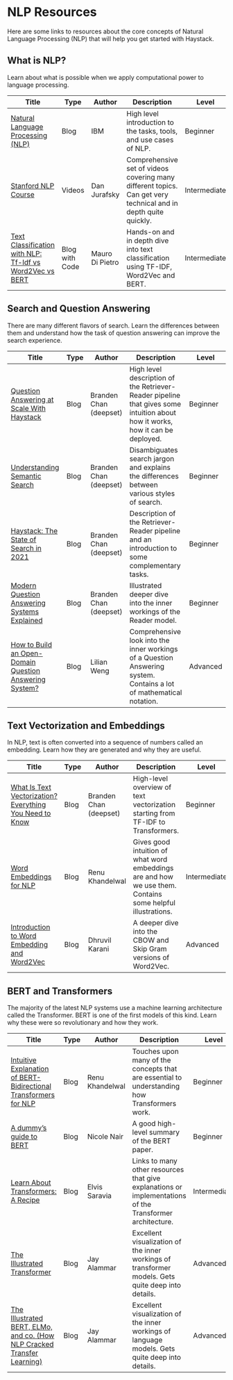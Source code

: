 # NLP Resources

Here are some links to resources about the core concepts of Natural Language Processing (NLP)
that will help you get started with Haystack.

## What is NLP?

Learn about what is possible when we apply computational power to language processing.

|Title|Type|Author|Description|Level|
|-----------------------------------------------------------------------------------------------------------------------------------------------------------------|----------------|-----------------|----------------------------------------------------------------------------------------------------------------|---|
| [Natural Language Processing (NLP)](https://www.ibm.com/cloud/learn/natural-language-processing#toc-nlp-tasks-K4EAXccS)                                         | Blog           | IBM             | High level introduction to the tasks, tools, and use cases of NLP.                                              |Beginner|
| [Stanford NLP Course](https://www.youtube.com/watch?v=oWsMIW-5xUc&list=PLLssT5z_DsK8HbD2sPcUIDfQ7zmBarMYv&index=1)                                              | Videos        | Dan Jurafsky    | Comprehensive set of videos covering many different topics. Can get very technical and in depth quite quickly. |Intermediate|
| [Text Classification with NLP: Tf-Idf vs Word2Vec vs BERT](https://towardsdatascience.com/text-classification-with-nlp-tf-idf-vs-word2vec-vs-bert-41ff868d1794) | Blog with Code | Mauro Di Pietro | Hands-on and in depth dive into text classification using TF-IDF, Word2Vec and BERT.                           |Intermediate|

## Search and Question Answering

There are many different flavors of search.
Learn the differences between them and understand how the task of question answering can improve the search experience.

|Title|Type|Author|Description|Level|
|------------------------------------------------------------------------------------------------------------------------|------|------------------------|-------------------------------------------------------------------------------------------------------------------------------------|---|
| [Question Answering at Scale With Haystack](https://www.deepset.ai/blog/haystack-question-answering-at-scale)          | Blog | Branden Chan (deepset) | High level description of the Retriever-Reader pipeline that gives some intuition about how it works, how it can be deployed.       |Beginner|
| [Understanding Semantic Search](https://www.deepset.ai/blog/understanding-semantic-search)                             | Blog | Branden Chan (deepset) | Disambiguates search jargon and explains the differences between various styles of search.                                          |Beginner|
| [Haystack: The State of Search in 2021](https://www.deepset.ai/blog/haystack-the-state-of-search-in-2021)              | Blog | Branden Chan (deepset) | Description of the Retriever-Reader pipeline and an introduction to some complementary tasks.                                       |Beginner|
| [Modern Question Answering Systems Explained](https://www.deepset.ai/blog/modern-question-answering-systems-explained) | Blog | Branden Chan (deepset) | Illustrated deeper dive into the inner workings of the Reader model.                                                                |Beginner|
| [How to Build an Open-Domain Question Answering System?](https://lilianweng.github.io/posts/2020-10-29-odqa/)          | Blog | Lilian Weng            | Comprehensive look into the inner workings of a Question Answering system. Contains a lot of mathematical notation.                 |Advanced|

## Text Vectorization and Embeddings

In NLP, text is often converted into a sequence of numbers called an embedding.
Learn how they are generated and why they are useful.

|Title|Type|Author|Description|Level|
|-----------------------------------------------------------------------------------------------------------------------------------------|------|------------------------|--------------------------------------------------------------------------------------------------------|---|
| [What Is Text Vectorization? Everything You Need to Know](https://www.deepset.ai/blog/what-is-text-vectorization-in-nlp)                | Blog | Branden Chan (deepset) | High-level overview of text vectorization starting from TF-IDF to Transformers.                        |Beginner|
| [Word Embeddings for NLP](https://towardsdatascience.com/word-embeddings-for-nlp-5b72991e01d4)                                          | Blog | Renu Khandelwal        | Gives good intuition of what word embeddings are and how we use them. Contains some helpful illustrations. |Intermediate|
| [Introduction to Word Embedding and Word2Vec](https://towardsdatascience.com/introduction-to-word-embedding-and-word2vec-652d0c2060fa) | Blog | Dhruvil Karani         | A deeper dive into the CBOW and Skip Gram versions of Word2Vec.                                         |Advanced|

## BERT and Transformers

The majority of the latest NLP systems use a machine learning architecture called the Transformer.
BERT is one of the first models of this kind.
Learn why these were so revolutionary and how they work.

|Title|Type|Author|Description|Level|
|-----------------------------------------------------------------------------------------------------------------------------------------------------------------------------------|------|-----------------|----------------------------------------------------------------------------------------------------------|---|
| [Intuitive Explanation of BERT- Bidirectional Transformers for NLP](https://towardsdatascience.com/intuitive-explanation-of-bert-bidirectional-transformers-for-nlp-cdc1efc69c1e) | Blog | Renu Khandelwal | Touches upon many of the concepts that are essential to understanding how Transformers work.             |Beginner|
| [A dummy’s guide to BERT](https://medium.com/swlh/bert-139acce0592d)                                                                                                              | Blog | Nicole Nair     | A good high-level summary of the BERT paper.                                                             |Beginner|
| [Learn About Transformers: A Recipe](https://elvissaravia.substack.com/p/learn-about-transformers-a-recipe?s=r)                                                                   | Blog | Elvis Saravia   | Links to many other resources that give explanations or implementations of the Transformer architecture. |Intermediate|
| [The Illustrated Transformer](https://jalammar.github.io/illustrated-transformer/)                                                                                                | Blog | Jay Alammar     | Excellent visualization of the inner workings of transformer models. Gets quite deep into details.       |Advanced|
| [The Illustrated BERT, ELMo, and co. (How NLP Cracked Transfer Learning)](https://jalammar.github.io/illustrated-bert/)                                                           | Blog | Jay Alammar     | Excellent visualization of the inner workings of language models. Gets quite deep into details.          |Advanced|
